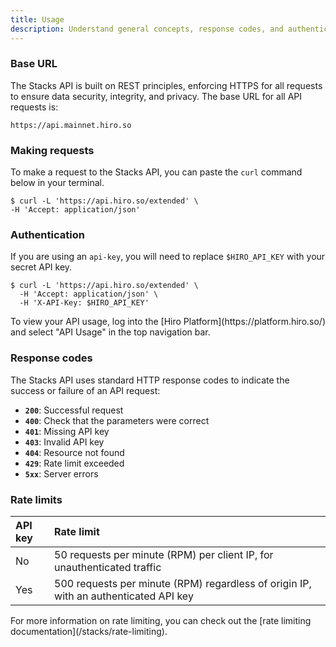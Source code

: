 ```yaml
---
title: Usage
description: Understand general concepts, response codes, and authentication strategies.
---
```


### Base URL

The Stacks API is built on REST principles, enforcing HTTPS for all requests to ensure data security, integrity, and privacy. The base URL for all API requests is:

`https://api.mainnet.hiro.so`

### Making requests

To make a request to the Stacks API, you can paste the `curl` command below in your terminal.

```terminal
$ curl -L 'https://api.hiro.so/extended' \
-H 'Accept: application/json'
```

### Authentication

If you are using an `api-key`, you will need to replace `$HIRO_API_KEY` with your secret API key.

```terminal
$ curl -L 'https://api.hiro.so/extended' \
  -H 'Accept: application/json' \
  -H 'X-API-Key: $HIRO_API_KEY'
```

<Callout title="API usage">
To view your API usage, log into the [Hiro Platform](https://platform.hiro.so/) and select "API Usage" in the top navigation bar.
</Callout>

### Response codes

The Stacks API uses standard HTTP response codes to indicate the success or failure of an API request:

- **`200`**: Successful request
- **`400`**: Check that the parameters were correct
- **`401`**: Missing API key
- **`403`**: Invalid API key
- **`404`**: Resource not found
- **`429`**: Rate limit exceeded
- **`5xx`**: Server errors

### Rate limits

| API key | Rate limit                        |
|:--------|:----------------------------------|
| No      | 50 requests per minute (RPM) per client IP, for unauthenticated traffic |
| Yes     | 500 requests per minute (RPM) regardless of origin IP, with an authenticated API key |

<Callout title="Rate limits" type="info">
  For more information on rate limiting, you can check out the [rate limiting documentation](/stacks/rate-limiting).
</Callout>
